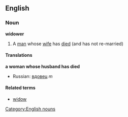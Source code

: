 ==English==
===Noun===
'''widower'''
#A [[man]] whose [[wife]] has [[died]] (and has not re-married)
[[Category:English nouns]]

====Translations====
'''a woman whose husband has died'''
{{top}}
<!--Put translations for languages from A to I here-->
{{mid}}
<!--Put translations for languages from J to Z here-->
*Russian: [[вдовец]] ''m''
{{bottom}}

====Related terms====
*[[widow]]